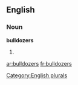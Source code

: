 ==English==

===Noun===
'''bulldozers'''

# {{plural of|[[bulldozer]]}}

[[Category:English plurals]]

[[ar:bulldozers]]
[[fr:bulldozers]]